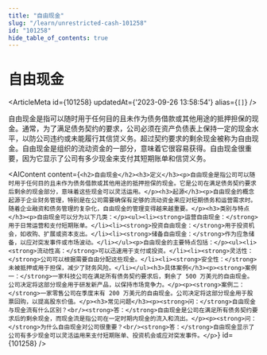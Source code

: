 ```yaml
---
title: "自由现金"
slug: "/learn/unrestricted-cash-101258"
id: "101258"
hide_table_of_contents: true
---
```



# 自由现金

<ArticleMeta id={101258} updatedAt={'2023-09-26 13:58:54'} alias={`[]`} />
<div className='border-solid border-b border-t-0 my-4 border-[var(--ifm-color-gray-300)]' />

自由现金是指可以随时用于任何目的且未作为债务借款或其他用途的抵押担保的现金。通常，为了满足债务契约的要求，公司必须在资产负债表上保持一定的现金水平，以防公司违约或未能履行其信贷义务。超过契约要求的剩余现金被称为自由现金。自由现金是组织的流动资金的一部分，意味着它很容易获得。自由现金很重要，因为它显示了公司有多少现金来支付其短期账单和信贷义务。

<AIContent content={`<h2>自由现金</h2><h3>定义</h3><p>自由现金是指公司可以随时用于任何目的且未作为债务借款或其他用途的抵押担保的现金。它是公司在满足债务契约要求后剩余的现金部分，意味着这些现金可以灵活运用。</p><h3>起源</h3><p>自由现金的概念起源于企业财务管理，特别是在公司需要确保有足够的流动资金来应对短期债务和运营需求时。随着企业融资和债务管理的复杂化，自由现金的管理变得越来越重要。</p><h3>类别与特点</h3><p>自由现金可以分为以下几类：</p><ul><li><strong>运营自由现金：</strong>用于日常运营和支付短期账单。</li><li><strong>投资自由现金：</strong>用于投资机会，如收购、扩展或资本支出。</li><li><strong>储备自由现金：</strong>作为应急储备，以应对突发事件或市场波动。</li></ul><p>自由现金的主要特点包括：</p><ul><li><strong>流动性高：</strong>可以迅速用于支付或投资。</li><li><strong>灵活性：</strong>公司可以根据需要自由分配这些现金。</li><li><strong>安全性：</strong>未被抵押或用于担保，减少了财务风险。</li></ul><h3>具体案例</h3><p><strong>案例一：</strong>一家科技公司在满足所有债务契约要求后，剩余了 500 万美元的自由现金。公司决定将这部分现金用于研发新产品，以保持市场竞争力。</p><p><strong>案例二：</strong>一家零售公司在季度末有 200 万美元的自由现金。公司决定将这部分现金用于股票回购，以提高股东价值。</p><h3>常见问题</h3><p><strong>问：</strong>自由现金与现金流有什么区别？<br/><strong>答：</strong>自由现金是公司在满足所有债务契约要求后的剩余现金，而现金流是指公司在一定时期内现金的流入和流出。</p><p><strong>问：</strong>为什么自由现金对公司很重要？<br/><strong>答：</strong>自由现金显示了公司有多少现金可以灵活运用来支付短期账单、投资机会或应对突发事件。</p>`} id={101258} />
